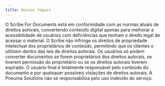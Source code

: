 ```yaml
---
title: Avisos legais
---
```



O Scribe For Documents está em conformidade com as normas atuais de direitos autorais, convertendo conteúdo digital apenas para melhorar a acessibilidade de usuários com deficiências que tenham o direito legal de acessar o material. O Scribe não infringe os direitos de propriedade intelectual dos proprietários de conteúdo, permitindo que os clientes o utilizem dentro das leis de direitos autorais. Os usuários só podem converter documentos se forem proprietários dos direitos autorais, se tiverem permissão do proprietário ou se os direitos autorais tiverem expirado. 
O usuário final é totalmente responsável pelo conteúdo do documento e por quaisquer possíveis violações de direitos autorais. A Pneuma Solutions não se responsabiliza pelo uso indevido do serviço. 